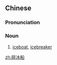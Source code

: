 {{also|砕氷船}}
==Chinese==
{{zh-forms}}

===Pronunciation===
{{zh-pron
|m=suìbīngchuán
|cat=n
}}

===Noun===
{{zh-noun}}

# [[iceboat]], [[icebreaker]]

[[zh:碎冰船]]